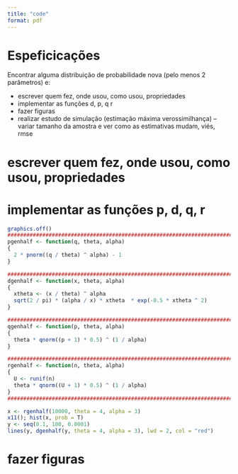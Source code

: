 ```yaml
---
title: "code"
format: pdf
---
```


# Espeficicações

Encontrar alguma distribuição de probabilidade nova (pelo menos 2 parâmetros) e:

- escrever quem fez, onde usou, como usou, propriedades
- implementar as funções d, p, q r
- fazer figuras
- realizar estudo de simulação (estimação máxima verossimilhança)
– variar tamanho da amostra e ver como as estimativas mudam, viés, rmse


# escrever quem fez, onde usou, como usou, propriedades

# implementar as funções p, d, q, r


```r
graphics.off()
###############################################################################
pgenhalf <- function(q, theta, alpha)
{
  2 * pnorm((q / theta) ^ alpha) - 1
}
```


```r
################################################################################
dgenhalf <- function(x, theta, alpha)
{
  xtheta <- (x / theta) ^ alpha
  sqrt(2 / pi) * (alpha / x) * xtheta  * exp(-0.5 * xtheta ^ 2)
}
```


```r
################################################################################
qgenhalf <- function(p, theta, alpha)
{
  theta * qnorm((p + 1) * 0.5) ^ (1 / alpha)
}
```


```r
################################################################################
rgenhalf <- function(n, theta, alpha)
{
  U <- runif(n)
  theta * qnorm((U + 1) * 0.5) ^ (1 / alpha)
}
################################################################################
```


```r
x <- rgenhalf(10000, theta = 4, alpha = 3)
x11(); hist(x, prob = T)
y <- seq(0.1, 100, 0.0001)
lines(y, dgenhalf(y, theta = 4, alpha = 3), lwd = 2, col = "red")
```


# fazer figuras

<!-- alpha <- 3; m = ((alpha -1) / alpha) ^ (1 / ( 2 * alpha)) * 4 -->
<!-- abline(v = m, lwd = 3, col = "red") -->

<!-- med <- qnorm(3 / 4) ^ (1 / alpha) * 4 -->
<!-- abline(v = med, lwd = 3, col = "green")   -->

<!-- me <- sqrt(2  ^  (1 / alpha) / pi) * gamma((1 + alpha) / (2 * alpha)) * 4 -->
<!-- abline(v = me, lwd = 3, col = "blue")   -->
<!-- # ################################################################################ -->
<!-- # Vdgenhalf <- Vectorize(dgenhalf, 'alpha') -->
<!-- # ################################################################################ -->
<!-- # x <- seq(0.01, 100, length.out = 1000) -->
<!-- # fx <- dgenhalf(x, theta = 70, alpha = 5) -->
<!-- # #x11();plot(x, fx, type = 'l', col = "blue", lwd = 2) -->
<!-- # fx <- dgenhalf(x, theta = 70, alpha = 4) -->
<!-- # #lines(x, fx, type = 'l', col = "red", lwd = 2) -->
<!-- # ################################################################################ -->
<!-- # fx <- Vdgenhalf(x, theta = 70, alpha = c(2:10)) -->
<!-- # x11(); matplot(x, fx, type = 'l', lty = 1, lwd = 2) -->





<!-- library(fitdistrplus) -->
<!-- B     <-  2000 -->
<!-- n     <-  seq(20, 200, 30) -->
<!-- L     <-  length(n) -->
<!-- param <-  c(10, 5) -->
<!-- mle   <-  list() -->
<!-- mle   <-  matrix(ncol = 2, nrow = B) -->
<!-- vies  <-  rmse <- matrix(ncol = 2, nrow = L) -->
<!-- for(j in 1:L) -->
<!-- { -->
<!--   set.seed(123) -->
<!--   for(i in 1:B) -->
<!--   { -->
<!--     dados     <-  rgenhalf(n[j], theta = param[1], alpha = param[2]) -->
<!--     mle[i,]   <-  fitdist(dados, distr = 'genhalf', method = "mle", -->
<!--                     start = list(theta = param[1], alpha = param[2]))$estimate -->
<!--   } -->
<!--   aux         <-   mle - matrix(param, ncol = 2, nrow = B, byrow = T) -->
<!--   vies[j,]    <-   apply(aux, 2, mean, na.rm = T) -->
<!--   rmse[j,]    <-   apply(aux ^  2, 2, mean, na.rm = T) -->
<!--   cat(i, n[j], "\n") -->
<!-- } -->
<!-- x11(); -->
<!-- par(mfrow = c(2, 2)) -->
<!-- plot(n, vies[,1], type = "b", pch = 15) -->
<!-- plot(n, rmse[,1], type = "b", pch = 15) -->
<!-- plot(n, vies[,2], type = "b", pch = 15) -->
<!-- plot(n, rmse[,2], type = "b", pch = 15) -->





<!-- x <- c(0.01, 0.01, 0.02, 0.02, 0.02, 0.03, 0.03, 0.04, 0.05, 0.06, 0.07, 0.07, 0.08, 0.09, 0.09, -->
<!-- 0.10, 0.10, 0.11, 0.11, 0.12, 0.13, 0.18, 0.19, 0.20, 0.23, 0.24, 0.24, 0.29, 0.34, 0.3, -->
<!-- 0.36, 0.38, 0.40, 0.42, 0.43, 0.52, 0.54, 0.56, 0.60, 0.60, 0.63, 0.65, 0.67, 0.68, 0.72, -->
<!-- 0.72, 0.72, 0.73, 0.79, 0.79, 0.80, 0.80, 0.83, 0.85, 0.90, 0.92, 0.95, 0.99, 1.00, 1.01, -->
<!-- 1.02, 1.03, 1.05, 1.10, 1.10, 1.11, 1.15, 1.18, 1.20, 1.29, 1.31, 1.33, 1.34, 1.40, 1.43, -->
<!-- 1.45, 1.50, 1.51, 1.52, 1.53, 1.54, 1.54, 1.55, 1.58, 1.60, 1.63, 1.64, 1.80, 1.80, 1.81, -->
<!-- 2.02, 2.05, 2.14, 2.17, 2.33, 3.03, 3.03, 3.34, 4.20, 4.69, 7.89) -->

<!-- library(fitdistrplus) -->
<!-- fit.genhal  <- fitdist(data = x, distr = 'genhalf', start = list(alpha = 1, theta = 1)) -->
<!-- fit.weibul  <- fitdist(data = x, distr = 'weibull', start = list(shape = 1, scale = 1)) -->
<!-- fit.logn    <- fitdist(data = x, distr = 'lnorm', start = list(meanlog = 1, sdlog = 1)) -->

<!-- x11(); cdfcomp(list(fit.genhal,fit.weibul, fit.logn)) -->